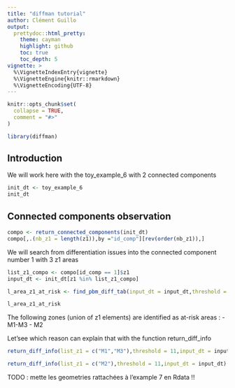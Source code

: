 ```yaml
---
title: "diffman tutorial"
author: Clément Guillo
output:
  prettydoc::html_pretty:
    theme: cayman
    highlight: github
    toc: true
    toc_depth: 5
vignette: >
  %\VignetteIndexEntry{vignette}
  %\VignetteEngine{knitr::rmarkdown}
  %\VignetteEncoding{UTF-8}
---
```


```r
knitr::opts_chunk$set(
  collapse = TRUE,
  comment = "#>"
)
```

```r
library(diffman)
```

## Introduction 

We will work here with the toy_example_6 with 2 connected components

```r
init_dt <- toy_example_6
init_dt
```

## Connected components observation
```r
compo <- return_connected_components(init_dt)
compo[,.(nb_z1 = length(z1)),by ="id_comp"][rev(order(nb_z1)),]
```

We will search from differentiation issues into the connected component number 1 with 3 z1 areas
```r
list_z1_compo <- compo[id_comp == 1]$z1
input_dt <- init_dt[z1 %in% list_z1_compo]

l_area_z1_at_risk <- find_pbm_diff_tab(input_dt = input_dt,threshold = 11, verbose = FALSE)

l_area_z1_at_risk
```
The following zones (union of z1 elements) are identified as at-risk areas :
- M1-M3
- M2

Let'see which reason can explain that with the function return_diff_info 

```r
return_diff_info(list_z1 = c("M1","M3"),threshold = 11,input_dt = input_dt)
```
```r
return_diff_info(list_z1 = c("M2"),threshold = 11,input_dt = input_dt)
```

TODO : mette les geometries rattachées à l'example 7 en Rdata !!

```r

```